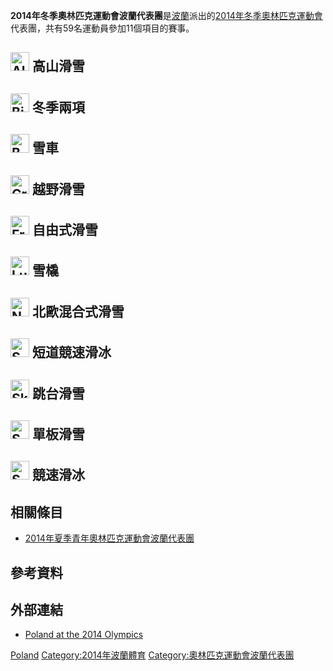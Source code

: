 {{Infobox Country Olympics
|NOC=POL
|games=2014年冬季
|Chef De Mission=
|competitors= '''59'''
|sports= 11
|flagbearer= {{link-pl|大衛·柯布提克|Dawid Kupczyk}}（開幕）<ref>{{cite web |url=http://sport.fakt.pl/dawid-kupczyk-chorazym-polski,artykuly,440217,1.html |title=Pilot bobsleja chorążym Polski w Soczi |trans_title=Bobsleigh rider is Poland's flag bearer in Sochi |language=pl |last1=Wyrwa |first1=Michał |last2= |first2= |date=2014-01-21 |website=http://sport.fakt.pl/ |publisher=Fakt |accessdate=2014-01-22 |deadurl=yes |archiveurl=https://web.archive.org/web/20140126033415/http://sport.fakt.pl/dawid-kupczyk-chorazym-polski%2Cartykuly%2C440217%2C1.html |archivedate=2014-01-26 }}</ref><br />[[兹比格涅夫·布鲁德卡|兹比格涅夫·布鲁德卡]]（閉幕）
|gold=4
|silver=1
|bronze=1
|total=6
|rank=11
}}
'''2014年冬季奧林匹克運動會波蘭代表團'''是[[波蘭|波蘭]]派出的[[2014年冬季奧林匹克運動會|2014年冬季奧林匹克運動會]]代表團，共有59名運動員參加11個項目的賽事。

== [[File:Alpine_skiing_pictogram.svg|30px]] 高山滑雪 ==
{{main|2014年冬季奧林匹克運動會高山滑雪比賽}}

== [[File:Biathlon_pictogram.svg|30px]] 冬季兩項 ==
{{main|2014年冬季奧林匹克運動會冬季兩項比賽}}

== [[File:Bobsleigh_pictogram.svg|30px]] 雪車 ==
{{main|2014年冬季奧林匹克運動會雪車比賽}}

== [[File:Cross_country_skiing_pictogram.svg|30px]] 越野滑雪 ==
{{main|2014年冬季奧林匹克運動會越野滑雪比賽}}

== [[File:Freestyle_skiing_pictogram.svg|30px]] 自由式滑雪 ==
{{main|2014年冬季奧林匹克運動會自由式滑雪比賽}}

== [[File:Luge_pictogram.svg|30px]] 雪橇 ==
{{main|2014年冬季奧林匹克運動會雪橇比賽}}

== [[File:Nordic_combined_pictogram.svg|30px]] 北歐混合式滑雪 ==
{{main|2014年冬季奧林匹克運動會北歐混合式滑雪比賽}}

== [[File:Short_track_speed_skating_pictogram.svg|30px]] 短道競速滑冰 ==
{{main|2014年冬季奧林匹克運動會短道競速滑冰比賽}}

== [[File:Ski_jumping_pictogram.svg|30px]] 跳台滑雪 ==
{{main|2014年冬季奧林匹克運動會跳台滑雪比賽}}

== [[File:Snowboarding_pictogram.svg|30px]] 單板滑雪 ==
{{main|2014年冬季奧林匹克運動會單板滑雪比賽}}

== [[File:Speed_skating_pictogram.svg|30px]] 競速滑冰 ==
{{main|2014年冬季奧林匹克運動會競速滑冰比賽}}

== 相關條目 ==
* [[2014年夏季青年奧林匹克運動會波蘭代表團|2014年夏季青年奧林匹克運動會波蘭代表團]]

== 參考資料 ==
{{Reflist}}

== 外部連結 ==
* [http://www.sochi2014.com/en/team-poland Poland at the 2014 Olympics]{{Wayback|url=http://www.sochi2014.com/en/team-poland |date=20140719010109 }}

{{NOCin2014WinterOlympics}}

[[Category:2014年冬季奧林匹克運動會代表團|Poland]]
[[Category:2014年波蘭體育|Category:2014年波蘭體育]]
[[Category:奧林匹克運動會波蘭代表團|Category:奧林匹克運動會波蘭代表團]]